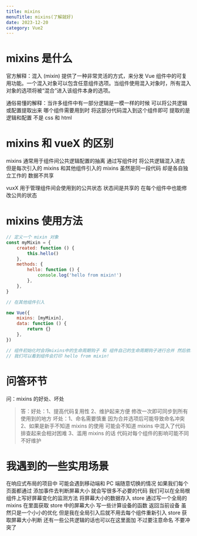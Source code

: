 ```yaml
---
title: mixins
menuTitle: mixins(了解就好)
date: 2023-12-20
category: Vue2
---
```


# mixins 是什么

官方解释：混入 (mixin) 提供了一种非常灵活的方式，来分发 Vue 组件中的可复用功能。一个混入对象可以包含任意组件选项。当组件使用混入对象时，所有混入对象的选项将被“混合”进入该组件本身的选项。

通俗易懂的解释：当许多组件中有一部分逻辑是一模一样的时候 可以将公共逻辑或配置提取出来 哪个组件需要用到时 将这部分代码混入到这个组件即可 提取的是逻辑和配置 不是 css 和 html

# mixins 和 vueX 的区别

mixins 通常用于组件间公共逻辑配置的抽离 通过写组件时 将公共逻辑混入进去 但是每次引入的 mixins 和其他组件引入的 mixins 虽然是同一段代码 却是各自独立工作的 数据不共享

vuxX 用于管理组件间会使用到的公共状态 状态间是共享的 在每个组件中也能修改公共的状态

# mixins 使用方法

```js
// 定义一个 mixin 对象
const myMixin = {
	created: function () {
		this.hello()
	},
	methods: {
		hello: function () {
			console.log('hello from mixin!')
		},
	},
}

// 在其他组件引入

new Vue({
	mixins: [myMixin],
	data: function () {
		return {}
	},
})

// 组件初始化时会将mixins中的生命周期钩子 和 组件自己的生命周期钩子进行合并 然后依次执行
// 我们可以看到组件会打印 hello from mixin!
```

# 问答环节

问：mixins 的好处、坏处

> 答：好处：1、提高代码复用性 2、维护起来方便 修改一次即可同步到所有使用到的地方
> 坏处：1、命名需要慎重 因为合并选项后可能导致命名冲突 2、如果是新手不知道 mixins 的使用 可能会不知道 mixins 中混入了代码 排查起来会相对困难 3、滥用 mixins 的话 代码对每个组件的影响可能不同 不好维护

# 我遇到的一些实用场景

在响应式布局的项目中 可能会遇到移动端和 PC 端随意切换的情况 如果我们每个页面都通过 添加事件去判断屏幕大小 就会写很多不必要的代码 我们可以在全局根组件上写好屏幕变化的监测方法 将屏幕大小的数据存入 store 通过写一个全局的 mixins 在里面获取 store 中的屏幕大小 写一些计算设备的函数 返回当前设备 虽然只是一个小小的优化 但是我在全局引入后就不用去每个组件重新引入 store 获取屏幕大小判断 还有一些公共逻辑的话也可以在这里面加 不过要注意命名 不要冲突了
